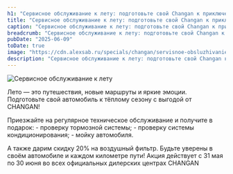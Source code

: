 ```yaml
---
h1: "Сервисное обслуживание к лету: подготовьте свой Changan к приключениям"
title: "Сервисное обслуживание к лету: подготовьте свой Changan к приключениям"
caption: "Сервисное обслуживание к лету: подготовьте свой Changan к приключениям"
breadcrumb: "Сервисное обслуживание к лету: подготовьте свой Changan к приключениям"
pubDate: "2025-06-09"
toDate: true
image: "https://cdn.alexsab.ru/specials/changan/servisnoe-obsluzhivanie-k-letu/desktop.webp"
description: "Сервисное обслуживание к лету: подготовьте свой Changan к приключениям"
---
```



<picture>
	<img src="https://cdn.alexsab.ru/specials/changan/servisnoe-obsluzhivanie-k-letu/desktop.webp" class="w-full mb-10" alt="Сервисное обслуживание к лету" />
</picture>

Лето — это путешествия, новые маршруты и яркие эмоции. Подготовьте свой автомобиль к тёплому сезону с выгодой от CHANGAN!

Приезжайте на регулярное техническое обслуживание и получите в подарок:
-⁠ проверку тормозной системы;
-⁠ проверку системы кондиционирования;
-⁠ ⁠мойку автомобиля.

А также дарим скидку 20% на воздушный фильтр.
Будьте уверены в своём автомобиле и каждом километре пути!
Акция действует с 31 мая по 30 июня во всех официальных дилерских центрах CHANGAN

<SpecialSalonsInfo dataFormName="Узнать подробнее. Сервисное обслуживание к лету" />